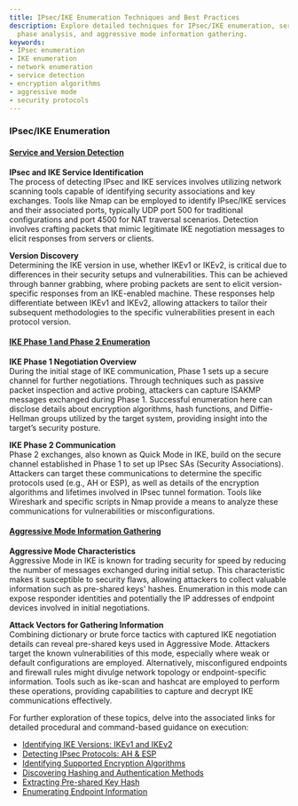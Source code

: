```yaml
---
title: IPsec/IKE Enumeration Techniques and Best Practices
description: Explore detailed techniques for IPsec/IKE enumeration, service detection,
  phase analysis, and aggressive mode information gathering.
keywords:
- IPsec enumeration
- IKE enumeration
- network enumeration
- service detection
- encryption algorithms
- aggressive mode
- security protocols
---
```


### IPsec/IKE Enumeration

#### [Service and Version Detection](offensive/network/enumeration/ipsecike_enumeration/service_and_version_detection)

**IPsec and IKE Service Identification**  
The process of detecting IPsec and IKE services involves utilizing network scanning tools capable of identifying security associations and key exchanges. Tools like Nmap can be employed to identify IPsec/IKE services and their associated ports, typically UDP port 500 for traditional configurations and port 4500 for NAT traversal scenarios. Detection involves crafting packets that mimic legitimate IKE negotiation messages to elicit responses from servers or clients.

**Version Discovery**  
Determining the IKE version in use, whether IKEv1 or IKEv2, is critical due to differences in their security setups and vulnerabilities. This can be achieved through banner grabbing, where probing packets are sent to elicit version-specific responses from an IKE-enabled machine. These responses help differentiate between IKEv1 and IKEv2, allowing attackers to tailor their subsequent methodologies to the specific vulnerabilities present in each protocol version.

#### [IKE Phase 1 and Phase 2 Enumeration](offensive/network/enumeration/ipsecike_enumeration/ike_phase_1_and_phase_2_enumeration)

**IKE Phase 1 Negotiation Overview**  
During the initial stage of IKE communication, Phase 1 sets up a secure channel for further negotiations. Through techniques such as passive packet inspection and active probing, attackers can capture ISAKMP messages exchanged during Phase 1. Successful enumeration here can disclose details about encryption algorithms, hash functions, and Diffie-Hellman groups utilized by the target system, providing insight into the target’s security posture.

**IKE Phase 2 Communication**  
Phase 2 exchanges, also known as Quick Mode in IKE, build on the secure channel established in Phase 1 to set up IPsec SAs (Security Associations). Attackers can target these communications to determine the specific protocols used (e.g., AH or ESP), as well as details of the encryption algorithms and lifetimes involved in IPsec tunnel formation. Tools like Wireshark and specific scripts in Nmap provide a means to analyze these communications for vulnerabilities or misconfigurations.

#### [Aggressive Mode Information Gathering](offensive/network/enumeration/ipsecike_enumeration/aggressive_mode_information_gathering)

**Aggressive Mode Characteristics**  
Aggressive Mode in IKE is known for trading security for speed by reducing the number of messages exchanged during initial setup. This characteristic makes it susceptible to security flaws, allowing attackers to collect valuable information such as pre-shared keys' hashes. Enumeration in this mode can expose responder identities and potentially the IP addresses of endpoint devices involved in initial negotiations.

**Attack Vectors for Gathering Information**  
Combining dictionary or brute force tactics with captured IKE negotiation details can reveal pre-shared keys used in Aggressive Mode. Attackers target the known vulnerabilities of this mode, especially where weak or default configurations are employed. Alternatively, misconfigured endpoints and firewall rules might divulge network topology or endpoint-specific information. Tools such as ike-scan and hashcat are employed to perform these operations, providing capabilities to capture and decrypt IKE communications effectively.

For further exploration of these topics, delve into the associated links for detailed procedural and command-based guidance on execution:

- [Identifying IKE Versions: IKEv1 and IKEv2](offensive/network/enumeration/ipsecike_enumeration/service_and_version_detection/identifying_ike_versions_ikev1_and_ikev2/)
- [Detecting IPsec Protocols: AH & ESP](offensive/network/enumeration/ipsecike_enumeration/service_and_version_detection/detecting_ipsec_protocols_ah_esp/)
- [Identifying Supported Encryption Algorithms](offensive/network/enumeration/ipsecike_enumeration/ike_phase_1_and_phase_2_enumeration/identifying_supported_encryption_algorithms/)
- [Discovering Hashing and Authentication Methods](offensive/network/enumeration/ipsecike_enumeration/ike_phase_1_and_phase_2_enumeration/discovering_hashing_and_authentication_methods/)
- [Extracting Pre-shared Key Hash](offensive/network/enumeration/ipsecike_enumeration/aggressive_mode_information_gathering/extracting_pre-shared_key_hash/)
- [Enumerating Endpoint Information](offensive/network/enumeration/ipsecike_enumeration/aggressive_mode_information_gathering/enumerating_endpoint_information/)
